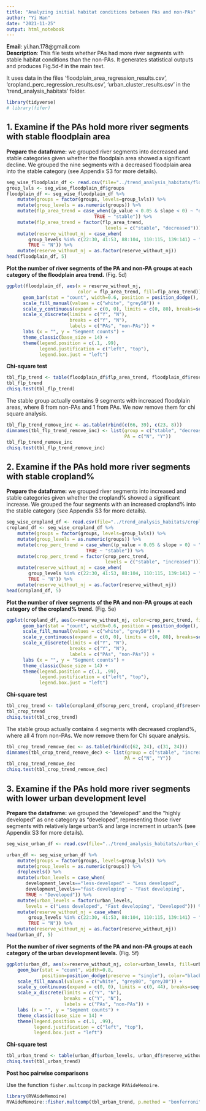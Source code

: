```yaml
---
title: "Analyzing initial habitat conditions between PAs and non-PAs"
author: "Yi Han"  
date: "2021-11-25"
output: html_notebook
---
```

**Email**: yi.han.178@gmail.com  
**Description**: This file tests whether PAs had more river segments with 
stable habitat conditions than the non-PAs. It generates statistical outputs 
and produces Fig.5d-f in the main text.   

It uses data in the files 'floodplain_area_regression_results.csv', 
'cropland_perc_regression_results.csv', 'urban_cluster_results.csv' 
in the 'trend_analysis_habitats' folder.  

```r
library(tidyverse)
# library(fifer)
```

## 1. Examine if the PAs hold more river segments with stable floodplain area   

__Prepare the dataframe:__ we grouped river segments into decreased and stable 
categories given whether the floodplain area showed a significant decline. 
We grouped the nine segments with a decreased floodplain area into the stable 
category (see Appendix S3 for more details).  

```r
seg_wise_floodplain_df <- read.csv(file="../trend_analysis_habitats/floodplain_area_regression_results.csv")
group_lvls <- seg_wise_floodplain_df$groups
floodplain_df <- seg_wise_floodplain_df %>%
    mutate(groups = factor(groups, levels=group_lvls)) %>%
    mutate(group_levels = as.numeric(groups)) %>%
    mutate(flp_area_trend = case_when((p_value < 0.05 & slope < 0) ~ "decreased",
                                TRUE ~ "stable")) %>%
    mutate(flp_area_trend = factor(flp_area_trend, 
                                    levels = c("stable", "decreased"))) %>%
    mutate(reserve_without_nj = case_when(
        group_levels %in% c(22:30, 41:53, 88:104, 110:115, 139:141) ~ "Y",
        TRUE ~ "N")) %>%
    mutate(reserve_without_nj = as.factor(reserve_without_nj)) 
head(floodplain_df, 5)
```

__Plot the number of river segments of the PA and non-PA groups at each category__ 
__of the floodplain area trend.__ (Fig. 5d)   

```r
ggplot(floodplain_df, aes(x = reserve_without_nj, 
                          color = flp_area_trend, fill=flp_area_trend)) +
      geom_bar(stat = "count", width=0.6, position = position_dodge(), color="black") + 
      scale_fill_manual(values = c("white", "grey50")) +
      scale_y_continuous(expand = c(0, 0), limits = c(0, 80), breaks=seq(0, 80, 10)) +
      scale_x_discrete(limits = c("Y", "N"),
                       breaks = c("Y", "N"),
                       labels = c("PAs", "non-PAs")) +
      labs (x = "", y = "Segment counts") +
      theme_classic(base_size = 14) +
      theme(legend.position = c(.1, .99),
            legend.justification = c("left", "top"),
            legend.box.just = "left")
```
__Chi-square test__   

```r
tbl_flp_trend <- table(floodplain_df$flp_area_trend, floodplain_df$reserve_without_nj)
tbl_flp_trend
chisq.test(tbl_flp_trend)
```
The stable group actually contains 9 segments with increased floodplain areas, where
8 from non-PAs and 1 from PAs. We now remove them for chi square analysis.

```r
tbl_flp_trend_remove_inc <- as.table(rbind(c(66, 39), c(23, 8)))
dimnames(tbl_flp_trend_remove_inc) <- list(group = c("stable", "decreased"),
                                           PA = c("N", "Y"))
tbl_flp_trend_remove_inc
chisq.test(tbl_flp_trend_remove_inc)
```

## 2. Examine if the PAs hold more river segments with stable cropland%   

__Prepare the dataframe:__ we grouped river segments into increased and stable 
categories given whether the cropland% showed a significant increase. We grouped 
the four segments with an increased cropland% into the stable category 
(see Appendix S3 for more details).  

```r
seg_wise_cropland_df <- read.csv(file="../trend_analysis_habitats/cropland_perc_regression_results.csv")
cropland_df <- seg_wise_cropland_df %>%
    mutate(groups = factor(groups, levels=group_lvls)) %>%
    mutate(group_levels = as.numeric(groups)) %>%
    mutate(crop_perc_trend = case_when((p_value < 0.05 & slope > 0) ~ "increased",
                             TRUE ~ "stable")) %>% 
    mutate(crop_perc_trend = factor(crop_perc_trend, 
                                    levels = c("stable", "increased"))) %>%
    mutate(reserve_without_nj = case_when(
        group_levels %in% c(22:30, 41:53, 88:104, 110:115, 139:141) ~ "Y",
        TRUE ~ "N")) %>%
    mutate(reserve_without_nj = as.factor(reserve_without_nj)) 
head(cropland_df, 5)
```

__Plot the number of river segments of the PA and non-PA groups at each category__ 
__of the cropland% trend.__ (Fig. 5e)   

```r
ggplot(cropland_df, aes(x=reserve_without_nj, color=crop_perc_trend, fill=crop_perc_trend)) +
      geom_bar(stat = "count", width=0.6, position = position_dodge(), color="black") + 
      scale_fill_manual(values = c("white", "grey50")) +
      scale_y_continuous(expand = c(0, 0), limits = c(0, 80), breaks=seq(0, 80, 10)) +
      scale_x_discrete(limits = c("Y", "N"),
                       breaks = c("Y", "N"),
                       labels = c("PAs", "non-PAs")) +
      labs (x = "", y = "Segment counts") +
      theme_classic(base_size = 14) +
      theme(legend.position = c(.1, .99),
            legend.justification = c("left", "top"),
            legend.box.just = "left")
```

__Chi-square test__   

```r
tbl_crop_trend <- table(cropland_df$crop_perc_trend, cropland_df$reserve_without_nj)
tbl_crop_trend
chisq.test(tbl_crop_trend)
```

The stable group actually contains 4 segments with decreased cropland%, where
all 4 from non-PAs. We now remove them for Chi square analysis.

```r
tbl_crop_trend_remove_dec <- as.table(rbind(c(62, 24), c(31, 24)))
dimnames(tbl_crop_trend_remove_dec) <- list(group = c("stable", "increased"),
                                           PA = c("N", "Y"))
tbl_crop_trend_remove_dec 
chisq.test(tbl_crop_trend_remove_dec)
```

## 3. Examine if the PAs hold more river segments with lower urban development level   

__Prepare the dataframe:__ we grouped the “developed” and the “highly developed” 
as one category as “developed”, representing those river segments with relatively 
large urban% and large increment in urban% (see Appendix S3 for more details).   

```r
seg_wise_urban_df <- read.csv(file="../trend_analysis_habitats/urban_cluster_results.csv")

urban_df <- seg_wise_urban_df %>%
    mutate(groups = factor(groups, levels=group_lvls)) %>%
    mutate(group_levels = as.numeric(groups)) %>%
    droplevels() %>%
    mutate(urban_levels = case_when(
       development_levels=="less-developed" ~ "Less developed",
       development_levels=="fast-developing" ~ "Fast developing",
       TRUE ~ "Developed")) %>%
    mutate(urban_levels = factor(urban_levels, 
       levels = c("Less developed", "Fast developing", "Developed"))) %>%
    mutate(reserve_without_nj = case_when(
        group_levels %in% c(22:30, 41:53, 88:104, 110:115, 139:141) ~ "Y",
        TRUE ~ "N")) %>%
    mutate(reserve_without_nj = as.factor(reserve_without_nj)) 
head(urban_df, 5)
```

__Plot the number of river segments of the PA and non-PA groups at each category__ 
__of the urban development levels.__ (Fig. 5f)   

```r
ggplot(urban_df, aes(x=reserve_without_nj, color=urban_levels, fill=urban_levels)) + 
    geom_bar(stat = "count", width=0.8, 
             position=position_dodge(preserve = "single"), color="black") +
    scale_fill_manual(values = c("white", "grey80", "grey30")) +
    scale_y_continuous(expand = c(0, 0), limits = c(0, 44), breaks=seq(0, 44, 10)) +
    scale_x_discrete(limits = c("Y", "N"),
                     breaks = c("Y", "N"),
                     labels = c("PAs", "non-PAs")) +
    labs (x = "", y = "Segment counts") +
    theme_classic(base_size = 14) +
    theme(legend.position = c(.1, .99),
          legend.justification = c("left", "top"),
          legend.box.just = "left")
```

__Chi-square test__   

```r
tbl_urban_trend <- table(urban_df$urban_levels, urban_df$reserve_without_nj)
chisq.test(tbl_urban_trend)
```

__Post hoc pairwise comparisons__   

Use the function `fisher.multcomp` in package `RVAideMemoire`.  

```r
library(RVAideMemoire)
RVAideMemoire::fisher.multcomp(tbl_urban_trend, p.method = "bonferroni")
```


